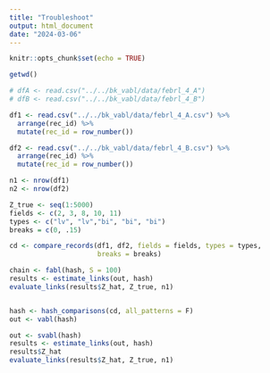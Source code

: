 ```yaml
---
title: "Troubleshoot"
output: html_document
date: "2024-03-06"
---
```


```r
knitr::opts_chunk$set(echo = TRUE)
```

```r
getwd()

# dfA <- read.csv("../../bk_vabl/data/febrl_4_A")
# dfB <- read.csv("../../bk_vabl/data/febrl_4_B")

df1 <- read.csv("../../bk_vabl/data/febrl_4_A.csv") %>%
  arrange(rec_id) %>%
  mutate(rec_id = row_number())

df2 <- read.csv("../../bk_vabl/data/febrl_4_B.csv") %>%
  arrange(rec_id) %>%
  mutate(rec_id = row_number())

n1 <- nrow(df1)
n2 <- nrow(df2)

Z_true <- seq(1:5000)
fields <- c(2, 3, 8, 10, 11)
types <- c("lv", "lv","bi", "bi", "bi")
breaks = c(0, .15)

cd <- compare_records(df1, df2, fields = fields, types = types,
                      breaks = breaks)

chain <- fabl(hash, S = 100)
results <- estimate_links(out, hash)
evaluate_links(results$Z_hat, Z_true, n1)


hash <- hash_comparisons(cd, all_patterns = F)
out <- vabl(hash)

out <- svabl(hash)
results <- estimate_links(out, hash)
results$Z_hat
evaluate_links(results$Z_hat, Z_true, n1)

```

